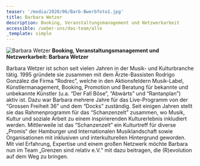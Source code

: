 ```yaml
---
teaser: '/media/2020/06/Barb-Bwerbfoto1.jpg'
title: Barbara Wetzer
description: Booking, Veranstaltungsmanagement und Netzwerkarbeit
accessible: /ueber-uns/das-team/alle
_template: simple
---
```


![Barbara Wetzer](/media/2020/06/Barb-Bwerbfoto1.jpg 'Barbara Wetzer') **Booking, Veranstaltungsmanagement und Netzwerkarbeit: Barbara Wetzer**

Barbara Wetzer ist schon seit vielen Jahren in der Musik- und Kulturbranche tätig. 1995 gründete sie zusammen mit dem Ärzte-Bassisten Rodrigo González die Firma “Rodrec”, welche in den Aktionsfeldern Musik-Label, Künstlermanagement, Booking, Promotion und Beratung für bekannte und unbekannte Künstler (u.a. “Der Fall Böse”, “Abwärts” und “Rantanplan”) aktiv ist. Dazu war Barbara mehrere Jahre für das Live-Programm von der “Grossen Freiheit 36” und dem “Docks” zuständig. Seit einigen Jahren stellt sie das Rahmenprogramm für das “Schanzenzelt” zusammen, wo Musik, Kultur und soziale Arbeit zu einem inspirierenden Kulturerlebnis inkludiert werden. Mittlerweile ist das “Schanzenzelt” ein Kulturtreff für diverse „Promis“ der Hamburger und Internationalen Musiklandschaft sowie Organisationen mit inklusiven und interkulturellen Hintergrund geworden. Mit viel Erfahrung, Expertise und einem großen Netzwerk möchte Barbara nun im Team „Grenzen sind relativ e.V.“ mit dazu beitragen, die (R)evolution auf dem Weg zu bringen.
